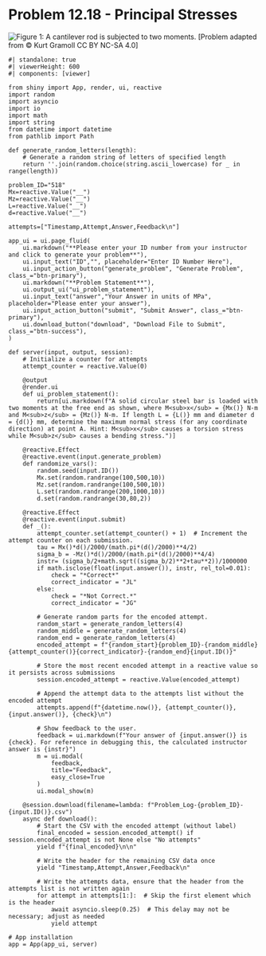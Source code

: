 # Problem 12.18 - Principal Stresses {.unnumbered}

![Figure 1: A cantilever rod is subjected to two moments.](images/518.png){fig-alt="Picture with a cantilever rod being subjected to two moments. The rod is of length L and diameter d. Mx is applied counter clockwise and Mz is applied clockwise."}
\[Problem adapted from © Kurt Gramoll CC BY NC-SA 4.0\]
```shinylive-python
#| standalone: true
#| viewerHeight: 600
#| components: [viewer]

from shiny import App, render, ui, reactive
import random
import asyncio
import io
import math
import string
from datetime import datetime
from pathlib import Path

def generate_random_letters(length):
    # Generate a random string of letters of specified length
    return ''.join(random.choice(string.ascii_lowercase) for _ in range(length))  

problem_ID="518"
Mx=reactive.Value("__")
Mz=reactive.Value("__")
L=reactive.Value("__")
d=reactive.Value("__")

attempts=["Timestamp,Attempt,Answer,Feedback\n"]

app_ui = ui.page_fluid(
    ui.markdown("**Please enter your ID number from your instructor and click to generate your problem**"),
    ui.input_text("ID","", placeholder="Enter ID Number Here"),
    ui.input_action_button("generate_problem", "Generate Problem", class_="btn-primary"),
    ui.markdown("**Problem Statement**"),
    ui.output_ui("ui_problem_statement"),
    ui.input_text("answer","Your Answer in units of MPa", placeholder="Please enter your answer"),
    ui.input_action_button("submit", "Submit Answer", class_="btn-primary"),
    ui.download_button("download", "Download File to Submit", class_="btn-success"),
)

def server(input, output, session):
    # Initialize a counter for attempts
    attempt_counter = reactive.Value(0)

    @output
    @render.ui
    def ui_problem_statement():
        return[ui.markdown(f"A solid circular steel bar is loaded with two moments at the free end as shown, where M<sub>x</sub> = {Mx()} N-m and M<sub>z</sub> = {Mz()} N-m. If length L = {L()} mm and diameter d = {d()} mm, determine the maximum normal stress (for any coordinate direction) at point A. Hint: M<sub>x</sub> causes a torsion stress while M<sub>z</sub> causes a bending stress.")]
    
    @reactive.Effect
    @reactive.event(input.generate_problem)
    def randomize_vars():
        random.seed(input.ID())
        Mx.set(random.randrange(100,500,10))
        Mz.set(random.randrange(100,500,10))
        L.set(random.randrange(200,1000,10))
        d.set(random.randrange(30,80,2))

    @reactive.Effect
    @reactive.event(input.submit)
    def _():
        attempt_counter.set(attempt_counter() + 1)  # Increment the attempt counter on each submission.
        tau = Mx()*d()/2000/(math.pi*(d()/2000)**4/2)
        sigma_b = -Mz()*d()/2000/(math.pi*(d()/2000)**4/4)
        instr= (sigma_b/2+math.sqrt((sigma_b/2)**2+tau**2))/1000000
        if math.isclose(float(input.answer()), instr, rel_tol=0.01):
            check = "*Correct*"
            correct_indicator = "JL"
        else:
            check = "*Not Correct.*"
            correct_indicator = "JG"

        # Generate random parts for the encoded attempt.
        random_start = generate_random_letters(4)
        random_middle = generate_random_letters(4)
        random_end = generate_random_letters(4)
        encoded_attempt = f"{random_start}{problem_ID}-{random_middle}{attempt_counter()}{correct_indicator}-{random_end}{input.ID()}"

        # Store the most recent encoded attempt in a reactive value so it persists across submissions
        session.encoded_attempt = reactive.Value(encoded_attempt)

        # Append the attempt data to the attempts list without the encoded attempt
        attempts.append(f"{datetime.now()}, {attempt_counter()}, {input.answer()}, {check}\n")

        # Show feedback to the user.
        feedback = ui.markdown(f"Your answer of {input.answer()} is {check}. For reference in debugging this, the calculated instructor answer is {instr}")
        m = ui.modal(
            feedback,
            title="Feedback",
            easy_close=True
        )
        ui.modal_show(m)

    @session.download(filename=lambda: f"Problem_Log-{problem_ID}-{input.ID()}.csv")
    async def download():
        # Start the CSV with the encoded attempt (without label)
        final_encoded = session.encoded_attempt() if session.encoded_attempt is not None else "No attempts"
        yield f"{final_encoded}\n\n"
        
        # Write the header for the remaining CSV data once
        yield "Timestamp,Attempt,Answer,Feedback\n"
        
        # Write the attempts data, ensure that the header from the attempts list is not written again
        for attempt in attempts[1:]:  # Skip the first element which is the header
            await asyncio.sleep(0.25)  # This delay may not be necessary; adjust as needed
            yield attempt

# App installation
app = App(app_ui, server)
```
